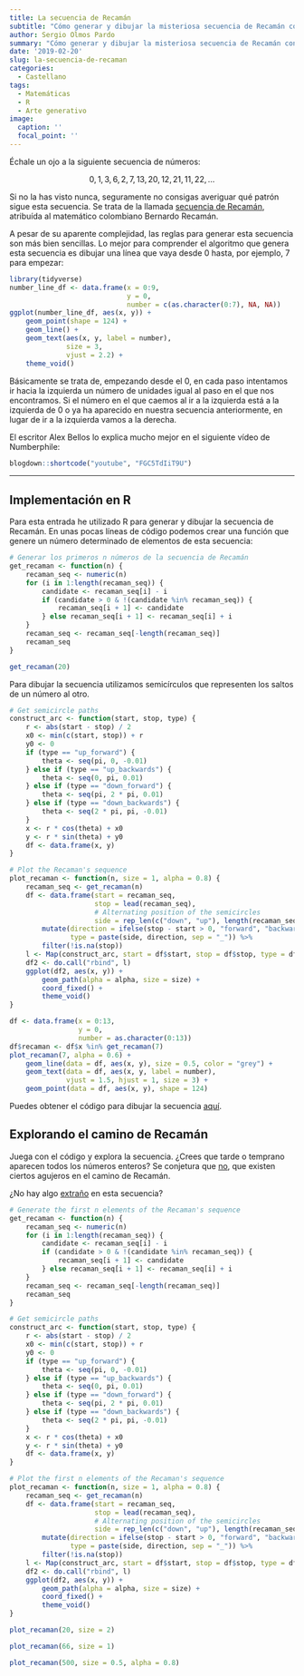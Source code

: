 ```yaml
---
title: La secuencia de Recamán
subtitle: "Cómo generar y dibujar la misteriosa secuencia de Recamán con R"
author: Sergio Olmos Pardo
summary: "Cómo generar y dibujar la misteriosa secuencia de Recamán con R"
date: '2019-02-20'
slug: la-secuencia-de-recaman
categories:
  - Castellano
tags:
  - Matemáticas
  - R
  - Arte generativo
image:
  caption: ''
  focal_point: ''
---
```



Échale un ojo a la siguiente secuencia de números:

$$0, 1, 3, 6, 2, 7, 13, 20, 12, 21, 11, 22, \ldots$$

Si no la has visto nunca, seguramente no consigas averiguar qué patrón sigue esta secuencia. Se trata de la llamada [secuencia de Recamán](https://oeis.org/A005132), atribuída al matemático colombiano Bernardo Recamán.

A pesar de su aparente complejidad, las reglas para generar esta secuencia son más bien sencillas. Lo mejor para comprender el algoritmo que genera esta secuencia es dibujar una línea que vaya desde 0 hasta, por ejemplo, 7 para empezar:
```r
library(tidyverse)
number_line_df <- data.frame(x = 0:9,
                             y = 0,
                             number = c(as.character(0:7), NA, NA))
ggplot(number_line_df, aes(x, y)) +
    geom_point(shape = 124) +
    geom_line() +
    geom_text(aes(x, y, label = number),
              size = 3,
              vjust = 2.2) +
    theme_void()
```

Básicamente se trata de, empezando desde el $0$, en cada paso intentamos ir hacia la izquierda un número de unidades igual al paso en el que nos encontramos. Si el número en el que caemos al ir a la izquierda está a la izquierda de $0$ o ya ha aparecido en nuestra secuencia anteriormente, en lugar de ir a la izquierda vamos a la derecha.

El escritor Alex Bellos lo explica mucho mejor en el siguiente vídeo de Numberphile:
```r
blogdown::shortcode("youtube", "FGC5TdIiT9U")
```

***

## Implementación en R

Para esta entrada he utilizado R para generar y dibujar la secuencia de Recamán. En unas pocas líneas de código podemos crear una función que genere un número determinado de elementos de esta secuencia:
```r
# Generar los primeros n números de la secuencia de Recamán
get_recaman <- function(n) {
    recaman_seq <- numeric(n)
    for (i in 1:length(recaman_seq)) {
        candidate <- recaman_seq[i] - i
        if (candidate > 0 & !(candidate %in% recaman_seq)) {
            recaman_seq[i + 1] <- candidate
        } else recaman_seq[i + 1] <- recaman_seq[i] + i
    }
    recaman_seq <- recaman_seq[-length(recaman_seq)]
    recaman_seq
}

get_recaman(20)
```

Para dibujar la secuencia utilizamos semicírculos que representen los saltos de un número al otro.

```r
# Get semicircle paths
construct_arc <- function(start, stop, type) {
    r <- abs(start - stop) / 2
    x0 <- min(c(start, stop)) + r
    y0 <- 0
    if (type == "up_forward") {
        theta <- seq(pi, 0, -0.01)
    } else if (type == "up_backwards") {
        theta <- seq(0, pi, 0.01)
    } else if (type == "down_forward") {
        theta <- seq(pi, 2 * pi, 0.01)
    } else if (type == "down_backwards") {
        theta <- seq(2 * pi, pi, -0.01)
    }
    x <- r * cos(theta) + x0
    y <- r * sin(theta) + y0
    df <- data.frame(x, y)
}

# Plot the Recaman's sequence
plot_recaman <- function(n, size = 1, alpha = 0.8) {
    recaman_seq <- get_recaman(n)
    df <- data.frame(start = recaman_seq,
                     stop = lead(recaman_seq),
                     # Alternating position of the semicircles
                     side = rep_len(c("down", "up"), length(recaman_seq))) %>% 
        mutate(direction = ifelse(stop - start > 0, "forward", "backwards"),
               type = paste(side, direction, sep = "_")) %>% 
        filter(!is.na(stop))
    l <- Map(construct_arc, start = df$start, stop = df$stop, type = df$type)
    df2 <- do.call("rbind", l)
    ggplot(df2, aes(x, y)) +
        geom_path(alpha = alpha, size = size) +
        coord_fixed() +
        theme_void()
}

df <- data.frame(x = 0:13,
                 y = 0,
                 number = as.character(0:13))
df$recaman <- df$x %in% get_recaman(7)
plot_recaman(7, alpha = 0.6) +
    geom_line(data = df, aes(x, y), size = 0.5, color = "grey") +
    geom_text(data = df, aes(x, y, label = number),
              vjust = 1.5, hjust = 1, size = 3) +
    geom_point(data = df, aes(x, y), shape = 124)
```

Puedes obtener el código para dibujar la secuencia [aquí](https://github.com/solmos/recaman-sequence).

## Explorando el camino de Recamán

Juega con el código y explora la secuencia. ¿Crees que tarde o temprano aparecen todos los números enteros? Se conjetura que [no](https://oeis.org/A005132/a005132_1.txt), que existen ciertos agujeros en el camino de Recamán.

¿No hay algo [extraño](https://oeis.org/play?seq=A005132) en esta secuencia?

```r
# Generate the first n elements of the Recaman's sequence
get_recaman <- function(n) {
    recaman_seq <- numeric(n)
    for (i in 1:length(recaman_seq)) {
        candidate <- recaman_seq[i] - i
        if (candidate > 0 & !(candidate %in% recaman_seq)) {
            recaman_seq[i + 1] <- candidate
        } else recaman_seq[i + 1] <- recaman_seq[i] + i
    }
    recaman_seq <- recaman_seq[-length(recaman_seq)]
    recaman_seq
}

# Get semicircle paths
construct_arc <- function(start, stop, type) {
    r <- abs(start - stop) / 2
    x0 <- min(c(start, stop)) + r
    y0 <- 0
    if (type == "up_forward") {
        theta <- seq(pi, 0, -0.01)
    } else if (type == "up_backwards") {
        theta <- seq(0, pi, 0.01)
    } else if (type == "down_forward") {
        theta <- seq(pi, 2 * pi, 0.01)
    } else if (type == "down_backwards") {
        theta <- seq(2 * pi, pi, -0.01)
    }
    x <- r * cos(theta) + x0
    y <- r * sin(theta) + y0
    df <- data.frame(x, y)
}

# Plot the first n elements of the Recaman's sequence
plot_recaman <- function(n, size = 1, alpha = 0.8) {
    recaman_seq <- get_recaman(n)
    df <- data.frame(start = recaman_seq,
                     stop = lead(recaman_seq),
                     # Alternating position of the semicircles
                     side = rep_len(c("down", "up"), length(recaman_seq))) %>% 
        mutate(direction = ifelse(stop - start > 0, "forward", "backwards"),
               type = paste(side, direction, sep = "_")) %>% 
        filter(!is.na(stop))
    l <- Map(construct_arc, start = df$start, stop = df$stop, type = df$type)
    df2 <- do.call("rbind", l)
    ggplot(df2, aes(x, y)) +
        geom_path(alpha = alpha, size = size) +
        coord_fixed() +
        theme_void()
}
```

```r
plot_recaman(20, size = 2)
```

```r
plot_recaman(66, size = 1)
```

```r
plot_recaman(500, size = 0.5, alpha = 0.8)
```


